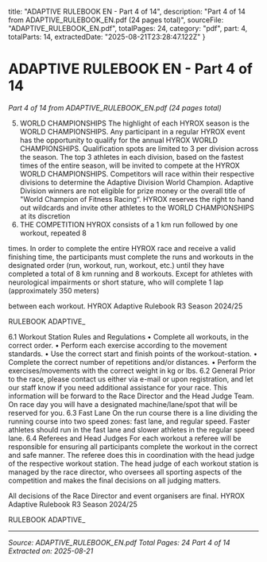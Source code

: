   title: "ADAPTIVE RULEBOOK EN - Part 4 of 14",
  description: "Part 4 of 14 from ADAPTIVE_RULEBOOK_EN.pdf (24 pages total)",
  sourceFile: "ADAPTIVE_RULEBOOK_EN.pdf",
  totalPages: 24,
  category: "pdf",
  part: 4,
  totalParts: 14,
  extractedDate: "2025-08-21T23:28:47.122Z"
}

# ADAPTIVE RULEBOOK EN - Part 4 of 14

*Part 4 of 14 from ADAPTIVE_RULEBOOK_EN.pdf (24 pages total)*

5. WORLD CHAMPIONSHIPS
The highlight of each HYROX season is the WORLD CHAMPIONSHIPS.
Any participant in a regular HYROX event has the opportunity to qualify
for the annual HYROX WORLD CHAMPIONSHIPS.
Qualification spots are limited to 3 per division across the season.
The top 3 athletes in each division, based on the fastest times of the entire
season, will be invited to compete at the HYROX WORLD
CHAMPIONSHIPS. Competitors will race within their respective divisions
to determine the Adaptive Division World Champion.
Adaptive Division winners are not eligible for prize money or the overall
title of "World Champion of Fitness Racing“.
HYROX reserves the right to hand out wildcards and invite other athletes
to the WORLD CHAMPIONSHIPS at its discretion
6. THE COMPETITION
HYROX consists of a 1 km run followed by one workout, repeated 8

times. In order to complete the entire HYROX race and receive a valid
finishing time, the participants must complete the runs and workouts in
the designated order (run, workout, run, workout, etc.) until they have
completed a total of 8 km running and 8 workouts.
Except for athletes with neurological impairments or short stature, who will complete 1 lap (approximately 350 meters)

between each workout.
HYROX Adaptive Rulebook R3 Season 2024/25

RULEBOOK ADAPTIVE_

6.1 Workout Station Rules and Regulations
•
Complete all workouts, in the correct order.
•
Perform each exercise according to the movement standards.
•
Use the correct start and finish points of the workout-station.
•
Complete the correct number of repetitions and/or distances.
•
Perform the exercises/movements with the correct weight in kg or lbs.
6.2 General
Prior to the race, please contact us either via e-mail or upon registration,
and let our staff know if you need additional assistance for your race. This
information will be forward to the Race Director and the Head Judge
Team. On race day you will have a designated machine/lane/spot that will
be reserved for you.
6.3 Fast Lane
On the run course there is a line dividing the running course into two
speed zones: fast lane, and regular speed. Faster athletes should run in
the fast lane and slower athletes in the regular speed lane.
6.4 Referees and Head Judges
For each workout a referee will be responsible for ensuring all participants
complete the workout in the correct and safe manner. The referee does
this in coordination with the head judge of the respective workout station.
The head judge of each workout station is managed by the race director,
who oversees all sporting aspects of the competition and makes the final
decisions on all judging matters.

All decisions of the Race Director and event organisers are final.
HYROX Adaptive Rulebook R3 Season 2024/25

RULEBOOK ADAPTIVE_

---

*Source: ADAPTIVE_RULEBOOK_EN.pdf*
*Total Pages: 24*
*Part 4 of 14*
*Extracted on: 2025-08-21*
